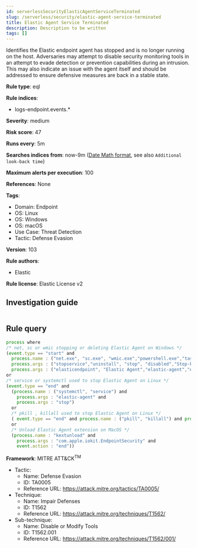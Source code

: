 ```yaml
---
id: serverlessSecurityElasticAgentServiceTerminated
slug: /serverless/security/elastic-agent-service-terminated
title: Elastic Agent Service Terminated
description: Description to be written
tags: []
---
```


<div id="elastic-agent-service-terminated"></div>

Identifies the Elastic endpoint agent has stopped and is no longer running on the host. Adversaries may attempt to disable security monitoring tools in an attempt to evade detection or prevention capabilities during an intrusion. This may also indicate an issue with the agent itself and should be addressed to ensure defensive measures are back in a stable state.

**Rule type**: eql

**Rule indices**: 

* logs-endpoint.events.*

**Severity**: medium

**Risk score**: 47

**Runs every**: 5m

**Searches indices from**: now-9m ([Date Math format](((ref))/common-options.html#date-math), see also <DocLink id="serverlessSecurityRulesUiCreate" section="set-the-rules-schedule">`Additional look-back time`</DocLink>)

**Maximum alerts per execution**: 100

**References**: None

**Tags**: 

* Domain: Endpoint
* OS: Linux
* OS: Windows
* OS: macOS
* Use Case: Threat Detection
* Tactic: Defense Evasion

**Version**: 103

**Rule authors**: 

* Elastic

**Rule license**: Elastic License v2

## Investigation guide

```markdown

```

## Rule query

```js
process where
/* net, sc or wmic stopping or deleting Elastic Agent on Windows */
(event.type == "start" and
  process.name : ("net.exe", "sc.exe", "wmic.exe","powershell.exe","taskkill.exe","PsKill.exe","ProcessHacker.exe") and
  process.args : ("stopservice","uninstall", "stop", "disabled","Stop-Process","terminate","suspend") and
  process.args : ("elasticendpoint", "Elastic Agent","elastic-agent","elastic-endpoint"))
or
/* service or systemctl used to stop Elastic Agent on Linux */
(event.type == "end" and
  (process.name : ("systemctl", "service") and
    process.args : "elastic-agent" and
    process.args : "stop")
  or
  /* pkill , killall used to stop Elastic Agent on Linux */
  ( event.type == "end" and process.name : ("pkill", "killall") and process.args: "elastic-agent")
  or
  /* Unload Elastic Agent extension on MacOS */
  (process.name : "kextunload" and
    process.args : "com.apple.iokit.EndpointSecurity" and
    event.action : "end"))

```

**Framework**: MITRE ATT&CK<sup>TM</sup>

* Tactic:
    * Name: Defense Evasion
    * ID: TA0005
    * Reference URL: https://attack.mitre.org/tactics/TA0005/
* Technique:
    * Name: Impair Defenses
    * ID: T1562
    * Reference URL: https://attack.mitre.org/techniques/T1562/
* Sub-technique:
    * Name: Disable or Modify Tools
    * ID: T1562.001
    * Reference URL: https://attack.mitre.org/techniques/T1562/001/

